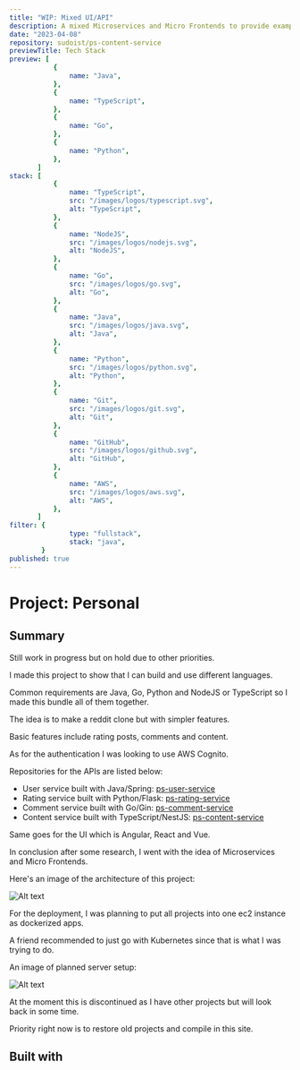 ```yaml
---
title: "WIP: Mixed UI/API"
description: A mixed Microservices and Micro Frontends to provide examples.
date: "2023-04-08"
repository: sudoist/ps-content-service
previewTitle: Tech Stack
preview: [
           {
               name: "Java",
           },
           {
               name: "TypeScript",
           },
           {
               name: "Go",
           },
           {
               name: "Python",
           },
       ]
stack: [
           {
               name: "TypeScript",
               src: "/images/logos/typescript.svg",
               alt: "TypeScript",
           },
           {
               name: "NodeJS",
               src: "/images/logos/nodejs.svg",
               alt: "NodeJS",
           },
           {
               name: "Go",
               src: "/images/logos/go.svg",
               alt: "Go",
           },
           {
               name: "Java",
               src: "/images/logos/java.svg",
               alt: "Java",
           },
           {
               name: "Python",
               src: "/images/logos/python.svg",
               alt: "Python",
           },
           {
               name: "Git",
               src: "/images/logos/git.svg",
               alt: "Git",
           },
           {
               name: "GitHub",
               src: "/images/logos/github.svg",
               alt: "GitHub",
           },
           {
               name: "AWS",
               src: "/images/logos/aws.svg",
               alt: "AWS",
           },
       ]
filter: {
               type: "fullstack",
               stack: "java",
        }
published: true
---
```


# Project: Personal


## Summary

Still work in progress but on hold due to other priorities.

I made this project to show that I can build and use different languages.

Common requirements are Java, Go, Python and NodeJS or TypeScript so I made this bundle all of them together.

The idea is to make a reddit clone but with simpler features.

Basic features include rating posts, comments and content.

As for the authentication I was looking to use AWS Cognito.

Repositories for the APIs are listed below:

- User service built with Java/Spring: [ps-user-service](https://github.com/sudoist/ps-user-service)
- Rating service built with Python/Flask: [ps-rating-service](https://github.com/sudoist/ps-rating-service)
- Comment service built with Go/Gin: [ps-comment-service](https://github.com/sudoist/ps-comment-service)
- Content service built with TypeScript/NestJS: [ps-content-service](https://github.com/sudoist/ps-content-service)

Same goes for the UI which is Angular, React and Vue.

In conclusion after some research, I went with the idea of Microservices and Micro Frontends.


Here's an image of the architecture of this project:

![Alt text](https://res.cloudinary.com/langitlupakintoncloud/image/upload/v1712489003/projects.jcos.io/rlm80zwogroa7euiciap.png "Architecture")

For the deployment, I was planning to put all projects into one ec2 instance as dockerized apps.

A friend recommended to just go with Kubernetes since that is what I was trying to do.

An image of planned server setup:

![Alt text](https://res.cloudinary.com/langitlupakintoncloud/image/upload/v1712490195/projects.jcos.io/hcb2lxn0wftpjwaqk8ys.png "Server setup")

At the moment this is discontinued as I have other projects but will look back in some time.

Priority right now is to restore old projects and compile in this site.


## Built with
